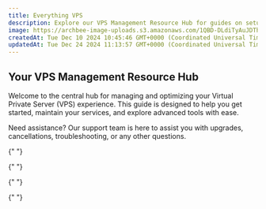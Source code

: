 ```yaml
---
title: Everything VPS
description: Explore our VPS Management Resource Hub for guides on setup, management, and troubleshooting. Find answers to FAQs, learn about IP address changes, OS reinstallations, and more. Optimize your VPS hosting experience with EDIS Global.
image: https://archbee-image-uploads.s3.amazonaws.com/1QBD-DLdiTyAuJDThr9g_/MXxPFEo5K3Z2iEf8A54h0_edis-global-docs.png
createdAt: Tue Dec 10 2024 10:45:46 GMT+0000 (Coordinated Universal Time)
updatedAt: Tue Dec 24 2024 11:13:57 GMT+0000 (Coordinated Universal Time)
---
```


## Your VPS Management Resource Hub

Welcome to the central hub for managing and optimizing your Virtual Private Server (VPS) experience. This guide is designed to help you get started, maintain your services, and explore advanced tools with ease.

Need assistance? Our support team is here to assist you with upgrades, cancellations, troubleshooting, or any other questions.

<CardGroup cols={3}>
  <Card title="Get Started with Your VPS" href="/getting-started/check-your-inbox" description="New to VPS? Explore essential steps to set up and start using your service seamlessly." icon="https://cdn.sanity.io/images/zo1bnlq1/production/526af22c199a9a5eb3b6845f4422c44f14782fb4-24x24.svg" />

{" "}

<Card
  title='Effortless VPS Management'
  href='/vps-management/vps-management-portal'
  description='Control everything from SSH to noVNC, RDP, and power settings in one central hub.'
  icon='https://cdn.sanity.io/images/zo1bnlq1/production/3f7afbb040b06fcf165a8dce32feee72cb5375d7-24x24.svg'
/>

{" "}

<Card
  title='VPS FAQs'
  href='/faq/what-is-a-virtual-private-server'
  description='Get quick answers to your most common VPS questions and issues.'
  icon='https://cdn.sanity.io/images/zo1bnlq1/production/aa7ceee391d8a42d8acda962f6bb12ae202359ae-24x24.svg'
/>

{" "}

<Card
  title='IP Address Change'
  href='faq/ip-addresses/change-ip-address'
  description='Change your IPv4 address within the first 24 hours of delivery.'
  icon='https://cdn.sanity.io/images/zo1bnlq1/production/607f4779cab45ceea02800081d5818f7babb2b8c-24x24.svg'
/>

{" "}

<Card
  title='Reinstall VPS'
  href='/vps-management/autoinstall-reinstall-install-vps-linux-windows'
  description='Install an OS of choice: Ubuntu, Debian, AlmaLinux, Windows - your call.'
  icon='https://cdn.sanity.io/images/zo1bnlq1/production/8b1af82b8ad7db534d65ebad8cb4f07d7526a627-24x24.svg'
/>

  <Card title="MikroTik RouterOS" href="/advanced-setup-guides/install-mikrotik-routeros-on-edis-vps" description="All the settings and guides to install MikroTik RouterOS / MikroTik CHR on your EDIS Global VPS." icon="https://cdn.sanity.io/images/zo1bnlq1/production/8bfca19318785c1a4b724622338e5dbbccecc2c2-24x24.svg" />
</CardGroup>
